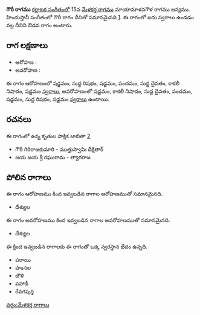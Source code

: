 {{Infobox ragam
	| name          	= గౌరీ
	| synonym	    	= 
	| mela          	= 
	| chakra        	= 
	| janaka        	= 
	| type          	= ఔడవ
	| arohanam      	= {{svaraC|S|R1|S|P|D1|N3|S'}} 
	| avarohanam    	= {{svaraC|S'|N3|D1|P|S|R1|S}}
	| jeeva         	=
	| chhaya        	=
	| nyasa         	=
	| vishesha      	= 
	| equivalent  		= గౌరీ
}}
{{కర్ణాటక సంగీత రాగాలు}}
'''గౌరీ రాగము''' [[కర్ణాటక సంగీతం]]లో 15వ [[మేళకర్త రాగము]] మాయామాళవగౌళ రాగము జన్యము.  హిందుస్తానీ సంగీతంలో గౌరీ రాగం దీనితో సమానమైనది [https://karnatik.com/hcragatable.shtml]. ఈ రాగంలో ఐదు స్వరాలు ఉండడం వల్ల దీనిని ఔడవ రాగం అంటారు.


==రాగ లక్షణాలు==


* ఆరోహణ : {{svaraC|S|R1|S|P|D1|N3|S'}} 
* అవరోహణ : {{svaraC|S'|N3|D1|P|S|R1|S}}

ఈ రాగం ఆరోహణంలో షడ్జమం, సుద్ద రిషభం, షడ్జమం, పంచమం, సుద్ద దైవతం, కాకలీ నిషాదం, షడ్జమం [[స్వరాలు]], అవరోహణంలో షడ్జమం, కాకలీ నిషాదం, సుద్ద దైవతం, పంచమం, షడ్జమం, సుద్ద రిషభం, షడ్జమం [[స్వరాలు]] ఉంటాయి.

==రచనలు==
ఈ రాగంలో ఉన్న కృతుల పాక్షిక జాబితా [https://github.com/ssrihari/ragavardhini/blob/master/ragas/kritis.psv]
* గౌరీ గిరిరాజకుమారి - ముత్తుస్వామి దీక్షితార్
* జయ జయ శ్రీ రఘురామ - త్యాగరాజ




==పోలిన రాగాలు==
ఈ రాగం ఆరోహణము కింద ఇవ్వబడిన రాగాల ఆరోహణముతో సమానమైనది.
* దేశ్యుల

ఈ రాగం అవరోహణము కింద ఇవ్వబడిన రాగాల అవరోహణముతో సమానమైనది.
* దేశ్యుల

ఈ క్రింద ఇవ్వబడిన రాగాలకు ఈ రాగంతో ఒక్క స్వరస్థాన భేదం ఉన్నది.
* పరాయి
* హంసల
* బౌళి
* పహాడీ
* రేవగపుర్తి



[[వర్గం:మేళకర్త రాగాలు]]